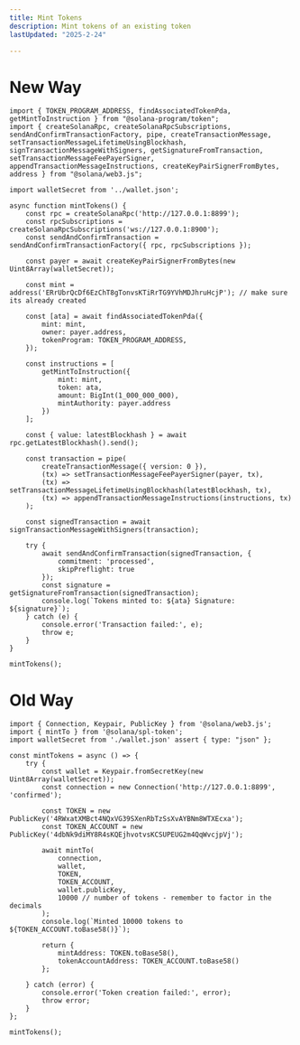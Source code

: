 ```yaml
---
title: Mint Tokens
description: Mint tokens of an existing token
lastUpdated: "2025-2-24"

---
```


# New Way

```tsx 
import { TOKEN_PROGRAM_ADDRESS, findAssociatedTokenPda, getMintToInstruction } from "@solana-program/token";
import { createSolanaRpc, createSolanaRpcSubscriptions, sendAndConfirmTransactionFactory, pipe, createTransactionMessage, setTransactionMessageLifetimeUsingBlockhash, signTransactionMessageWithSigners, getSignatureFromTransaction, setTransactionMessageFeePayerSigner, appendTransactionMessageInstructions, createKeyPairSignerFromBytes, address } from "@solana/web3.js";

import walletSecret from '../wallet.json';

async function mintTokens() {
    const rpc = createSolanaRpc('http://127.0.0.1:8899');
    const rpcSubscriptions = createSolanaRpcSubscriptions('ws://127.0.0.1:8900');
    const sendAndConfirmTransaction = sendAndConfirmTransactionFactory({ rpc, rpcSubscriptions });

    const payer = await createKeyPairSignerFromBytes(new Uint8Array(walletSecret));

    const mint = address('ERrUbrQcDf6EzChT8gTonvsKTiRrTG9YVhMDJhruHcjP'); // make sure its already created

    const [ata] = await findAssociatedTokenPda({
        mint: mint,
        owner: payer.address,
        tokenProgram: TOKEN_PROGRAM_ADDRESS,
    });

    const instructions = [
        getMintToInstruction({
            mint: mint,
            token: ata,
            amount: BigInt(1_000_000_000),
            mintAuthority: payer.address
        })
    ];

    const { value: latestBlockhash } = await rpc.getLatestBlockhash().send();

    const transaction = pipe(
        createTransactionMessage({ version: 0 }),
        (tx) => setTransactionMessageFeePayerSigner(payer, tx),
        (tx) => setTransactionMessageLifetimeUsingBlockhash(latestBlockhash, tx),
        (tx) => appendTransactionMessageInstructions(instructions, tx)
    );

    const signedTransaction = await signTransactionMessageWithSigners(transaction);

    try {
        await sendAndConfirmTransaction(signedTransaction, {
            commitment: 'processed',
            skipPreflight: true
        });
        const signature = getSignatureFromTransaction(signedTransaction);
        console.log(`Tokens minted to: ${ata} Signature: ${signature}`);
    } catch (e) {
        console.error('Transaction failed:', e);
        throw e;
    }
}

mintTokens();

```

# Old Way

```tsx
import { Connection, Keypair, PublicKey } from '@solana/web3.js';
import { mintTo } from '@solana/spl-token';
import walletSecret from './wallet.json' assert { type: "json" };

const mintTokens = async () => {
    try {
        const wallet = Keypair.fromSecretKey(new Uint8Array(walletSecret));
        const connection = new Connection('http://127.0.0.1:8899', 'confirmed');

        const TOKEN = new PublicKey('4RWxatXMBct4NQxVG39SXenRbTzSsXvAYBNm8WTXEcxa');
        const TOKEN_ACCOUNT = new PublicKey('4dbNk9diMY8R4sKQEjhvotvsKCSUPEUG2m4QqWvcjpVj');

        await mintTo(
            connection,
            wallet,
            TOKEN,
            TOKEN_ACCOUNT,
            wallet.publicKey,
            10000 // number of tokens - remember to factor in the decimals
        );
        console.log(`Minted 10000 tokens to ${TOKEN_ACCOUNT.toBase58()}`);

        return {
            mintAddress: TOKEN.toBase58(),
            tokenAccountAddress: TOKEN_ACCOUNT.toBase58()
        };

    } catch (error) {
        console.error('Token creation failed:', error);
        throw error;
    }
};

mintTokens();

```
